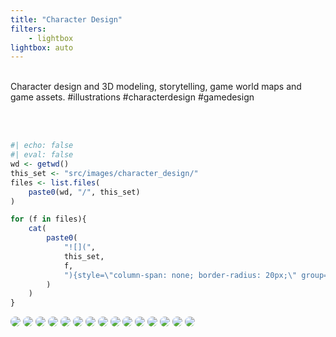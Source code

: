 ```yaml
---
title: "Character Design"
filters:
    - lightbox
lightbox: auto
---
```


<br/>
Character design and 3D modeling, storytelling, game world maps and game assets. #illustrations #characterdesign #gamedesign

<br/><br/>

::: gallery

::: column-page

```r
#| echo: false
#| eval: false
wd <- getwd()
this_set <- "src/images/character_design/"
files <- list.files(
    paste0(wd, "/", this_set)
)

for (f in files){
    cat(
        paste0(
            "![](",
            this_set,
            f,
            "){style=\"column-span: none; border-radius: 20px;\" group=\"my-gallery\"}\n"
        )
    )
}
```


![](src/images/character_design/atomhawk_artcompetition_2023_oleksandradreval_small.jpg){style="column-span: none; border-radius: 20px;" group="my-gallery"}
![](src/images/character_design/atomhawk_artcompetition_2023_wip_oleksandradreval_small.jpg){style="column-span: none; border-radius: 20px;" group="my-gallery"}
![](src/images/character_design/BigDog copy.jpg){style="column-span: none; border-radius: 20px;" group="my-gallery"}
![](src/images/character_design/conceptatr_all2d_3d_small.jpg){style="column-span: none; border-radius: 20px;" group="my-gallery"}
![](src/images/character_design/Girl3D.jpg){style="column-span: none; border-radius: 20px;" group="my-gallery"}
![](src/images/character_design/GirlCharacters copy.jpg){style="column-span: none; border-radius: 20px;" group="my-gallery"}
![](src/images/character_design/Hippie1.jpg){style="column-span: none; border-radius: 20px;" group="my-gallery"}
![](src/images/character_design/Hippie2.jpg){style="column-span: none; border-radius: 20px;" group="my-gallery"}
![](src/images/character_design/Hippie3.jpg){style="column-span: none; border-radius: 20px;" group="my-gallery"}
![](src/images/character_design/Hippie4.jpg){style="column-span: none; border-radius: 20px;" group="my-gallery"}
![](src/images/character_design/IsometricCharacters copy.jpg){style="column-span: none; border-radius: 20px;" group="my-gallery"}
![](src/images/character_design/Owl.jpg){style="column-span: none; border-radius: 20px;" group="my-gallery"}
![](src/images/character_design/RenderColageHippieTexture.jpg){style="column-span: none; border-radius: 20px;" group="my-gallery"}
![](src/images/character_design/Sacoro.jpg){style="column-span: none; border-radius: 20px;" group="my-gallery"}
![](src/images/character_design/Tresher.jpg){style="column-span: none; border-radius: 20px;" group="my-gallery"}




:::

:::
